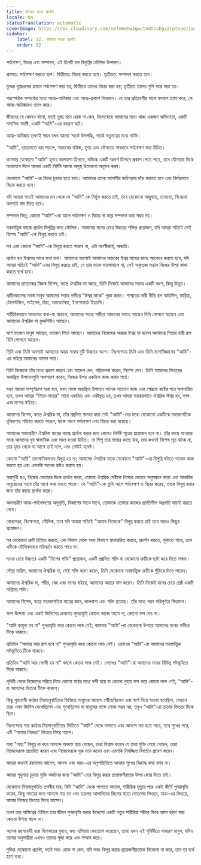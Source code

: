 ```yaml
---
title: কাজের মধ্যে প্রার্থনা
locale: bn
statusTranslation: automatic
coverImage: https://res.cloudinary.com/xmfm6mhw3gwctndtcubgx2rptnae/image/upload/v1740468922/small_cover_tratado_de_psicologia_revolucionaria_a4c0dca4e0.webp
sidebar:
    label: 32. কাজের মধ্যে প্রার্থনা
    order: 32
---
```

পর্যবেক্ষণ, বিচার এবং সম্পাদন, এই তিনটি হল বিলুপ্তির মৌলিক উপাদান।

প্রথমত: পর্যবেক্ষণ করতে হবে। দ্বিতীয়ত: বিচার করতে হবে। তৃতীয়ত: সম্পাদন করতে হবে।

যুদ্ধের গুপ্তচরদের প্রথমে পর্যবেক্ষণ করা হয়; দ্বিতীয়ত তাদের বিচার করা হয়; তৃতীয়ত তাদের গুলি করে মারা হয়।

পারস্পরিক সম্পর্কের মধ্যে আত্ম-আবিষ্কার এবং আত্ম-প্রকাশ বিদ্যমান। যে তার প্রতিবেশীর সাথে বসবাস ত্যাগ করে, সে আত্ম-আবিষ্কারও ত্যাগ করে।

জীবনের যে কোনও ঘটনা, যতই তুচ্ছ মনে হোক না কেন, নিঃসন্দেহে আমাদের মধ্যে থাকা একজন অভিনেতা, একটি মানসিক সমষ্টি, একটি "আমি"-এর কারণে ঘটে।

আত্ম-আবিষ্কার তখনই সম্ভব যখন আমরা সতর্ক উপলব্ধি, সতর্ক নতুনত্বের মধ্যে থাকি।

"আমি", হাতেনাতে ধরা পড়লে, আমাদের মস্তিষ্ক, হৃদয় এবং যৌনতায় সাবধানে পর্যবেক্ষণ করা উচিত।

কামনার যেকোনো "আমি" হৃদয়ে ভালবাসা হিসাবে, মস্তিষ্কে একটি আদর্শ হিসাবে প্রকাশ পেতে পারে, তবে যৌনতার দিকে মনোযোগ দিলে আমরা একটি নির্দিষ্ট অদম্য অসুস্থ উত্তেজনা অনুভব করব।

যেকোনো "আমি"-এর বিচার চূড়ান্ত হতে হবে। আমাদের তাকে আসামীর কাঠগড়ায় দাঁড় করাতে হবে এবং নির্দয়ভাবে বিচার করতে হবে।

যদি আমরা সত্যই আমাদের মন থেকে যে "আমি" কে নির্মূল করতে চাই, তবে যেকোনো অজুহাত, ন্যায্যতা, বিবেচনা অবশ্যই বাদ দিতে হবে।

সম্পাদন ভিন্ন; কোনো "আমি"-কে আগে পর্যবেক্ষণ ও বিচার না করে সম্পাদন করা সম্ভব নয়।

মনস্তাত্ত্বিক কাজে প্রার্থনা বিলুপ্তির জন্য মৌলিক। আমাদের মনের চেয়ে উচ্চতর শক্তির প্রয়োজন, যদি আমরা সত্যিই সেই বিশেষ "আমি"-কে বিলুপ্ত করতে চাই।

মন একা কোনো "আমি"-কে বিলুপ্ত করতে পারবে না, এটা অনস্বীকার্য, অকাট্য।

প্রার্থনা হল ঈশ্বরের সাথে কথা বলা। আমাদের অবশ্যই আমাদের অন্তরের ঈশ্বর মায়ের কাছে আবেদন করতে হবে, যদি আমরা সত্যিই "আমি"-দের বিলুপ্ত করতে চাই, যে তার মাকে ভালোবাসে না, সেই অকৃতজ্ঞ সন্তান নিজের উপর কাজ করতে ব্যর্থ হবে।

আমাদের প্রত্যেকের নিজস্ব বিশেষ, স্বতন্ত্র ঐশ্বরিক মা আছে, তিনি নিজেই আমাদের সত্তার একটি অংশ, কিন্তু উদ্ভূত।

প্রাচীনকালের সমস্ত মানুষ আমাদের সত্তার গভীরে "ঈশ্বর মাকে" পূজা করত। শাশ্বতের নারী নীতি হল আইসিস, মারিয়া, টোনান্টজিন, সাইবেল, রিয়া, অ্যাডোনিয়া, ইনসোবার্তা ইত্যাদি।

শারীরিকভাবে আমাদের বাবা-মা থাকলে, আমাদের সত্তার গভীরে আমাদের বাবাও আছেন যিনি গোপনে আছেন এবং আমাদের ঐশ্বরিক মা কুণ্ডলিনীও আছেন।

স্বর্গে যতজন মানুষ আছেন, ততজন পিতা আছেন। আমাদের নিজেদের অন্তরে ঈশ্বর মা হলেন আমাদের পিতার নারী রূপ যিনি গোপনে আছেন।

তিনি এবং তিনি অবশ্যই আমাদের অন্তর সত্তার দুটি উচ্চতর অংশ। নিঃসন্দেহে তিনি এবং তিনি মনোবিজ্ঞানের "আমি"-এর বাইরে আমাদের আসল সত্তা।

তিনি নিজেকে তাঁর মধ্যে প্রকাশ করেন এবং আদেশ দেন, পরিচালনা করেন, নির্দেশ দেন। তিনি আমাদের ভিতরের অবাঞ্ছিত উপাদানগুলি অপসারণ করেন, নিজের উপর একটানা কাজ করার শর্তে।

যখন আমরা সম্পূর্ণরূপে মারা যাব, যখন সমস্ত অবাঞ্ছিত উপাদান অনেক সচেতন কাজ এবং স্বেচ্ছায় কষ্টের পরে অপসারিত হবে, তখন আমরা "পিতা-মাতার" সাথে একত্রিত এবং একীভূত হব, তখন আমরা ভয়ঙ্করভাবে ঐশ্বরিক ঈশ্বর হব, ভাল এবং মন্দের বাইরে।

আমাদের বিশেষ, স্বতন্ত্র ঐশ্বরিক মা, তাঁর প্রজ্বলিত ক্ষমতা দ্বারা সেই "আমি"-দের মধ্যে যেকোনো একটিকে মহাজাগতিক ধূলিকণায় পরিণত করতে পারেন, যাকে আগে পর্যবেক্ষণ এবং বিচার করা হয়েছে।

আমাদের অভ্যন্তরীণ ঐশ্বরিক মায়ের কাছে প্রার্থনা করার জন্য কোনও নির্দিষ্ট সূত্রের প্রয়োজন হবে না। তাঁর কাছে যাওয়ার সময় আমাদের খুব স্বাভাবিক এবং সরল হওয়া উচিত। যে শিশু তার মায়ের কাছে যায়, তার কখনই বিশেষ সূত্র থাকে না, তার হৃদয় থেকে যা আসে তাই বলে, এবং সেটাই যথেষ্ট।

কোনো "আমি" তাৎক্ষণিকভাবে বিলুপ্ত হয় না; আমাদের ঐশ্বরিক মাকে যেকোনো "আমি"-এর বিলুপ্তি ঘটাতে অনেক কাজ করতে হয় এবং এমনকি অনেক কষ্টও করতে হয়।

অন্তর্মুখী হও, নিজের ভেতরের দিকে প্রার্থনা করো, তোমার ঐশ্বরিক দেবীকে নিজের ভেতরে অনুসন্ধান করো এবং আন্তরিক অনুরোধের সাথে তাঁর সাথে কথা বলতে পারো। যে "আমি"-কে তুমি আগে পর্যবেক্ষণ ও বিচার করেছ, তাকে বিলুপ্ত করার জন্য তাঁর কাছে প্রার্থনা করো।

অভ্যন্তরীণ আত্ম-পর্যবেক্ষণের অনুভূতি, বিকাশের সাথে সাথে, তোমাকে তোমার কাজের প্রগতিশীল অগ্রগতি যাচাই করতে দেবে।

বোঝাপড়া, বিচক্ষণতা, মৌলিক, তবে যদি আমরা সত্যিই "আমার নিজেকে" বিলুপ্ত করতে চাই তবে আরও কিছুর প্রয়োজন।

মন যেকোনো ত্রুটি চিহ্নিত করতে, এক বিভাগ থেকে অন্য বিভাগে স্থানান্তরিত করতে, প্রদর্শন করতে, লুকাতে পারে, তবে এটিকে মৌলিকভাবে পরিবর্তন করতে পারে না।

মনের চেয়ে উচ্চতর একটি "বিশেষ শক্তি" প্রয়োজন, একটি প্রজ্বলিত শক্তি যা যেকোনো ত্রুটিকে ছাই করে দিতে সক্ষম।

স্টেল্লা মারিস, আমাদের ঐশ্বরিক মা, সেই শক্তি ধারণ করেন, তিনি যেকোনো মনস্তাত্ত্বিক ত্রুটিকে গুঁড়িয়ে দিতে পারেন।

আমাদের ঐশ্বরিক মা, শরীর, স্নেহ এবং মনের বাইরে, আমাদের অন্তরে বাস করেন। তিনি নিজেই মনের চেয়ে শ্রেষ্ঠ একটি অগ্নিময় শক্তি।

আমাদের বিশেষ, স্বতন্ত্র মহাজাগতিক মায়ের জ্ঞান, ভালবাসা এবং শক্তি রয়েছে। তাঁর মধ্যে পরম পরিপূর্ণতা বিদ্যমান।

ভাল উদ্দেশ্য এবং একই জিনিসের ক্রমাগত পুনরাবৃত্তি কোনো কাজে আসে না, কোনো ফল দেয় না।

"আমি কামুক হব না" পুনরাবৃত্তি করে কোনো লাভ নেই; কামনার "আমি"-রা যেকোনো উপায়ে আমাদের মনের গভীরে টিকে থাকবে।

প্রতিদিন "আমার আর রাগ হবে না" পুনরাবৃত্তি করে কোনো লাভ নেই। ক্রোধের "আমি"-রা আমাদের মনস্তাত্ত্বিক পটভূমিতে টিকে থাকবে।

প্রতিদিন "আমি আর লোভী হব না" বললে কোনো লাভ নেই। লোভের "আমি"-রা আমাদের মনের বিভিন্ন পটভূমিতে টিকে থাকবে।

পৃথিবী থেকে নিজেদের সরিয়ে নিয়ে কোনো মঠের মধ্যে বন্দী হয়ে বা কোনো গুহায় বাস করে কোনো লাভ নেই; "আমি"-রা আমাদের ভিতরে টিকে থাকবে।

কিছু গুহাবাসী কঠোর নিয়মানুবর্তিতার ভিত্তিতে সাধুদের আনন্দে পৌঁছেছিলেন এবং স্বর্গে নিয়ে যাওয়া হয়েছিল, যেখানে তারা এমন জিনিস দেখেছিলেন এবং শুনেছিলেন যা মানুষের পক্ষে বোঝা সম্ভব নয়; তবুও "আমি"-রা তাদের ভিতরে টিকে ছিল।

নিঃসন্দেহে সার কঠোর নিয়মানুবর্তিতার ভিত্তিতে "আমি" থেকে পালাতে এবং আনন্দে মত্ত হতে পারে, তবে সুখের পরে, এটি "আমার নিজের" ভিতরে ফিরে আসে।

যারা "অহং" বিলুপ্ত না করে আনন্দে অভ্যস্ত হয়ে গেছেন, তারা বিশ্বাস করেন যে তারা মুক্তি পেয়ে গেছেন, তারা নিজেদেরকে প্রতারিত করেন এবং নিজেদেরকে গুরু মনে করেন এবং এমনকি নিমজ্জিত বিবর্তনে প্রবেশ করেন।

আমরা কখনই রহস্যময় আবেশ, আনন্দ এবং অহং-এর অনুপস্থিতিতে আত্মার সুখের বিরুদ্ধে কথা বলব না।

আমরা শুধুমাত্র চূড়ান্ত মুক্তি অর্জনের জন্য "আমি"-দের বিলুপ্ত করার প্রয়োজনীয়তার উপর জোর দিতে চাই।

যেকোনো নিয়মানুবর্তিত তপস্বীর সার, যিনি "আমি" থেকে পালাতে অভ্যস্ত, শারীরিক মৃত্যুর পরে একই কীর্তি পুনরাবৃত্তি করেন, কিছু সময়ের জন্য আনন্দে মত্ত হন এবং তারপর আলাদিনের জিনের মতো বোতলের ভিতরে, অহং-এর ভিতরে, আমার নিজের ভিতরে ফিরে আসেন।

তখন তার অস্তিত্বের টেবিলে তার জীবন পুনরাবৃত্তি করার উদ্দেশ্যে একটি নতুন শারীরিক শরীরে ফিরে আসা ছাড়া আর কোনো উপায় থাকে না।

অনেক রহস্যবাদী যারা হিমালয়ের গুহায়, মধ্য এশিয়ায় দেহত্যাগ করেছেন, তারা এখন এই পৃথিবীতে সাধারণ মানুষ, যদিও তাদের অনুসারীরা এখনও তাদের পূজা করে এবং সম্মান করে।

মুক্তির যেকোনো প্রচেষ্টা, যতই মহৎ হোক না কেন, যদি অহং বিলুপ্ত করার প্রয়োজনীয়তাকে বিবেচনা না করে, তবে তা ব্যর্থ হতে বাধ্য।
